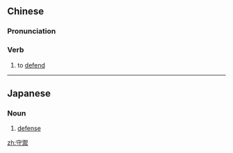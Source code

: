 {{also|守御}}
==Chinese==
{{zh-forms|s=守御}}

===Pronunciation===
{{zh-pron
|m=shǒuyù
|cat=v
}}

===Verb===
{{zh-verb}}

# {{lb|zh|literary}} to [[defend]]

----

==Japanese==
{{ja-kanjitab|守|禦}}

===Noun===
{{ja-noun|しゅぎょ}}

# [[defense]]

[[zh:守禦]]